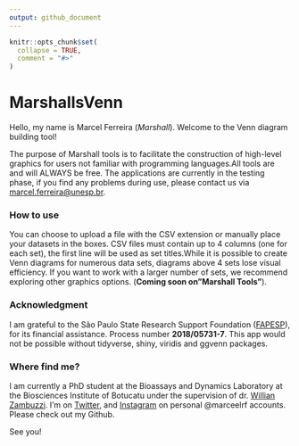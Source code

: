 ```yaml
---
output: github_document
---
```


<!-- README.md is generated from README.Rmd. Please edit that file -->

```r
knitr::opts_chunk$set(
  collapse = TRUE,
  comment = "#>"
)
```

# MarshallsVenn

<!-- badges: start -->

<!-- badges: end -->

Hello, my name is Marcel Ferreira (*Marshall*). Welcome to the Venn diagram building tool!

The purpose of Marshall tools is to facilitate the construction of high-level graphics for users not familiar with programming languages.All tools are and will ALWAYS be free. The applications are currently in the testing phase, if you find any problems during use, please contact us via [marcel.ferreira\@unesp.br](mailto:marcel.ferreira@unesp.br).

### How to use

You can choose to upload a file with the CSV extension or manually place your datasets in the boxes. CSV files must contain up to 4 columns (one for each set), the first line will be used as set titles.While it is possible to create Venn diagrams for numerous data sets, diagrams above 4 sets lose visual efficiency. If you want to work with a larger number of sets, we recommend exploring other graphics options. (**Coming soon on"Marshall Tools"**).

### Acknowledgment

I am grateful to the São Paulo State Research Support Foundation ([FAPESP](https://fapesp.br/ "FAPESP")), for its financial assistance. Process number **2018/05731-7**. This app would not be possible without tidyverse, shiny, viridis and ggvenn packages.

### Where find me?

I am currently a PhD student at the Bioassays and Dynamics Laboratory at the Biosciences Institute of Botucatu under the supervision of dr. [Willian Zambuzzi](https://scholar.google.com.br/citations?user=bMhT1QsAAAAJ&hl=pt-BR). I'm on [Twitter](https://twitter.com/marceelrf "marceelrf twitter"), and [Instagram](https://www.instagram.com/marceelrf/) on personal \@marceelrf accounts. Please check out my Github.

See you!
